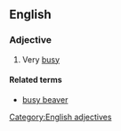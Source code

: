 ==English==

===Adjective===
{{infl|en|adjective|head=as [[busy]] as a [[beaver]]}}

# {{simile}} Very [[busy]]

====Related terms====
*[[busy beaver]]
[[Category:English adjectives]]